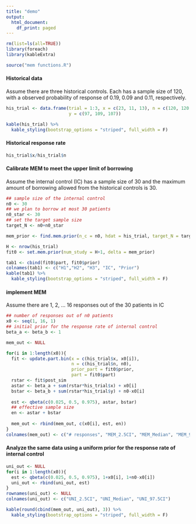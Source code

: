 ---
title: "demo"
output:
  html_document:
    df_print: paged
---

```{r include=FALSE}
rm(list=ls(all=TRUE))
library(foreach)
library(kableExtra)

source("mem functions.R")
```

#### Historical data
Assume there are three historical controls. Each has a sample size of 120, with a observed
probability of response of 0.19, 0.09 and 0.11, respectively. 
```{r, echo=FALSE}
his_trial <- data.frame(trial = 1:3, x = c(23, 11, 13), n = c(120, 120, 120),
                        y = c(97, 109, 107))

kable(his_trial) %>%
  kable_styling(bootstrap_options = "striped", full_width = F)
```

#### Historical response rate
```{r, echo=FALSE}
his_trial$x/his_trial$n
```

#### Calibrate MEM to meet the upper limit of borrowing 
Assume the internal control (IC) has a sample size of 30 and the maximum amount of
borrowing allowed from the historical controls is 30. 
```{r, echo=FALSE}
## sample size of the internal control
n0 <- 30
## we plan to borrow at most 30 patients
n0_star <- 30
## set the target sample size
target_N <- n0+n0_star

mem_prior <- find.mem.prior(n_c = n0, hdat = his_trial, target_N = target_N )

H <- nrow(his_trial)
fit0 <- set.mem.prior(num_study = H+1, delta = mem_prior)

tab1 <- cbind(fit0$part, fit0$prior)
colnames(tab1) <- c("H1","H2", "H3", "IC", "Prior")
kable(tab1) %>%
  kable_styling(bootstrap_options = "striped", full_width = F)
```

#### implement MEM
Assume there are 1, 2, ... 16 responses out of the 30 patients in IC
```{r, echo=FALSE}
## number of responses out of n0 patients
x0 <- seq(1, 16, 1)
## initial prior for the response rate of internal control
beta_a <- beta_b <- 1

mem_out <- NULL

for(i in 1:length(x0)){
  fit <- update.part.bin(x = c(his_trial$x, x0[i]), 
                         n = c(his_trial$n, n0), 
                         prior_part = fit0$prior, 
                         part = fit0$part)
  rstar <- fit$post_sim
  astar <- beta_a + sum(rstar*his_trial$x) + x0[i]
  bstar <- beta_b + sum(rstar*his_trial$y) + n0-x0[i]
  
  est <- qbeta(c(0.025, 0.5, 0.975), astar, bstar)
  ## effective sample size
  en <- astar + bstar
  
  mem_out <- rbind(mem_out, c(x0[i], est, en))
}
colnames(mem_out) <- c("# responses", "MEM_2.5CI", "MEM_Median", "MEM_97.5CI", "MEM_ESS")
```

#### Analyze the same data using a uniform prior for the response rate of internal control
```{r, echo=FALSE}
uni_out <- NULL
for(i in 1:length(x0)){
  est <- qbeta(c(0.025, 0.5, 0.975), 1+x0[i], 1+n0-x0[i])
  uni_out <- rbind(uni_out, est)
}
rownames(uni_out) <- NULL
colnames(uni_out) <- c("UNI_2.5CI", "UNI_Median", "UNI_97.5CI")

kable(round(cbind(mem_out, uni_out), 3)) %>%
  kable_styling(bootstrap_options = "striped", full_width = F)
```
